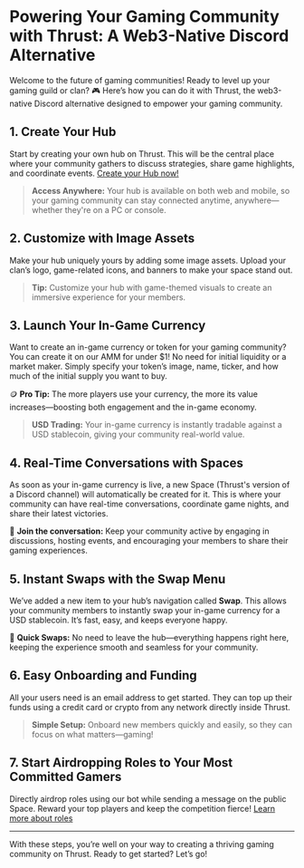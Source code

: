 # Powering Your Gaming Community with Thrust: A Web3-Native Discord Alternative

Welcome to the future of gaming communities! Ready to level up your gaming guild or clan? 🎮 Here’s how you can do it with Thrust, the web3-native Discord alternative designed to empower your gaming community.

## 1. Create Your Hub
Start by creating your own hub on Thrust. This will be the central place where your community gathers to discuss strategies, share game highlights, and coordinate events. [Create your Hub now!](/docs/hubs/creating-hubs)

> **Access Anywhere:** Your hub is available on both web and mobile, so your gaming community can stay connected anytime, anywhere—whether they're on a PC or console.

## 2. Customize with Image Assets
Make your hub uniquely yours by adding some image assets. Upload your clan’s logo, game-related icons, and banners to make your space stand out.

> **Tip:** Customize your hub with game-themed visuals to create an immersive experience for your members.

## 3. Launch Your In-Game Currency
Want to create an in-game currency or token for your gaming community? You can create it on our AMM for under $1! No need for initial liquidity or a market maker. Simply specify your token’s image, name, ticker, and how much of the initial supply you want to buy.

🪙 **Pro Tip:** The more players use your currency, the more its value increases—boosting both engagement and the in-game economy.

> **USD Trading:** Your in-game currency is instantly tradable against a USD stablecoin, giving your community real-world value.

## 4. Real-Time Conversations with Spaces
As soon as your in-game currency is live, a new Space (Thrust's version of a Discord channel) will automatically be created for it. This is where your community can have real-time conversations, coordinate game nights, and share their latest victories.

💬 **Join the conversation:** Keep your community active by engaging in discussions, hosting events, and encouraging your members to share their gaming experiences.

## 5. Instant Swaps with the Swap Menu
We’ve added a new item to your hub’s navigation called **Swap**. This allows your community members to instantly swap your in-game currency for a USD stablecoin. It’s fast, easy, and keeps everyone happy.

💸 **Quick Swaps:** No need to leave the hub—everything happens right here, keeping the experience smooth and seamless for your community.

## 6. Easy Onboarding and Funding
All your users need is an email address to get started. They can top up their funds using a credit card or crypto from any network directly inside Thrust.

> **Simple Setup:** Onboard new members quickly and easily, so they can focus on what matters—gaming!

## 7. Start Airdropping Roles to Your Most Committed Gamers
Directly airdrop roles using our bot while sending a message on the public Space. Reward your top players and keep the competition fierce! [Learn more about roles](/docs/hubs/roles)

---

With these steps, you’re well on your way to creating a thriving gaming community on Thrust. Ready to get started? Let’s go!
